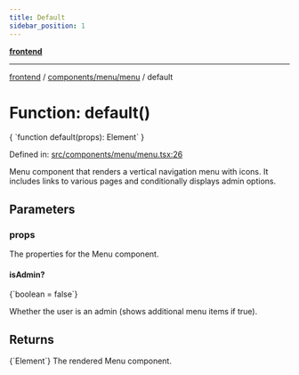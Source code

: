 ```yaml
---
title: Default
sidebar_position: 1
---
```



[**frontend**](../../../..)

***

[frontend](../../../..) / [components/menu/menu](..) / default

# Function: default()

<CodeBlock language="ts">
{ `function default(props): Element` }
</CodeBlock>

Defined in: [src/components/menu/menu.tsx:26](https://github.com/svsticky/CommitteeClash/blob/8a31d8fc8422df670b3b4cb3b5fd558ecdeabb90/frontend/src/components/menu/menu.tsx#L26)

Menu component that renders a vertical navigation menu with icons.
It includes links to various pages and conditionally displays admin options.

## Parameters

### props

The properties for the Menu component.

#### isAdmin?
<CodeBlock language="ts">
{`boolean = false`}
</CodeBlock>

Whether the user is an admin (shows additional menu items if true).

## Returns
<CodeBlock language="ts">
{`Element`}
</CodeBlock>
The rendered Menu component.
